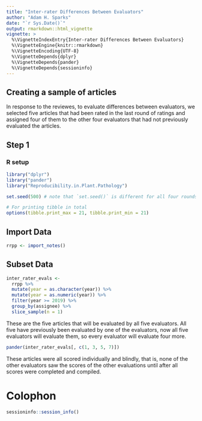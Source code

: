 ```yaml
---
title: "Inter-rater Differences Between Evaluators"
author: "Adam H. Sparks"
date: "`r Sys.Date()`"
output: rmarkdown::html_vignette
vignette: >
  %\VignetteIndexEntry{Inter-rater Differences Between Evaluators}
  %\VignetteEngine{knitr::rmarkdown}
  %\VignetteEncoding{UTF-8}
  %\VignetteDepends{dplyr}
  %\VignetteDepends{pander}
  %\VignetteDepends{sessioninfo}
---
```


## Creating a sample of articles

In response to the reviewes, to evaluate differences between evaluators, we selected five articles that had been rated in the last round of ratings and assigned four of them to the other four evaluators that had not previously evaluated the articles.

## Step 1

### R setup

```r
library("dplyr")
library("pander")
library("Reproducibility.in.Plant.Pathology")

set.seed(500) # note that `set.seed()` is different for all four rounds

# For printing tibble in total
options(tibble.print_max = 21, tibble.print_min = 21)
```

## Import Data

```r
rrpp <- import_notes()
```

## Subset Data

```r
inter_rater_evals <-
  rrpp %>%
  mutate(year = as.character(year)) %>%
  mutate(year = as.numeric(year)) %>%
  filter(year >= 2019) %>%
  group_by(assignee) %>%
  slice_sample(n = 1)
```

These are the five articles that will be evaluated by all five evaluators.
All five have previously been evaluated by one of the evaluators, now all five evaluators will evaluate them, so every evaluator will evaluate four more.

```r
pander(inter_rater_evals[, c(1, 3, 5, 7)])
```

These articles were all scored individually and blindly, that is, none of the other evaluators saw the scores of the other evaluations until after all scores were completed and compiled.

# Colophon

```r
sessioninfo::session_info()
```

